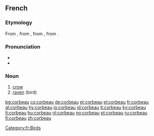 ==French==

===Etymology===
From {{etyl|fro|fr}} {{term|corbel|lang=fro}}, from {{etyl|LL.|fr}} {{term|corbellus}}, from {{etyl|VL.|fr}} {{term|corbus}}, from {{etyl|la|fr}} {{term|corvus|lang=la}}.

===Pronunciation===
* {{IPA|/kɔʁbo/|lang=fr}}
* {{audio|Fr-corbeau.ogg|Audio}}

===Noun===
{{fr-noun|m|x}}

# [[crow]]
# [[raven]] (bird)

[[Category:fr:Birds]]

[[bg:corbeau]]
[[cs:corbeau]]
[[de:corbeau]]
[[et:corbeau]]
[[el:corbeau]]
[[fr:corbeau]]
[[gl:corbeau]]
[[hy:corbeau]]
[[io:corbeau]]
[[id:corbeau]]
[[it:corbeau]]
[[ky:corbeau]]
[[lt:corbeau]]
[[hu:corbeau]]
[[nl:corbeau]]
[[no:corbeau]]
[[pt:corbeau]]
[[ru:corbeau]]
[[fi:corbeau]]
[[zh:corbeau]]